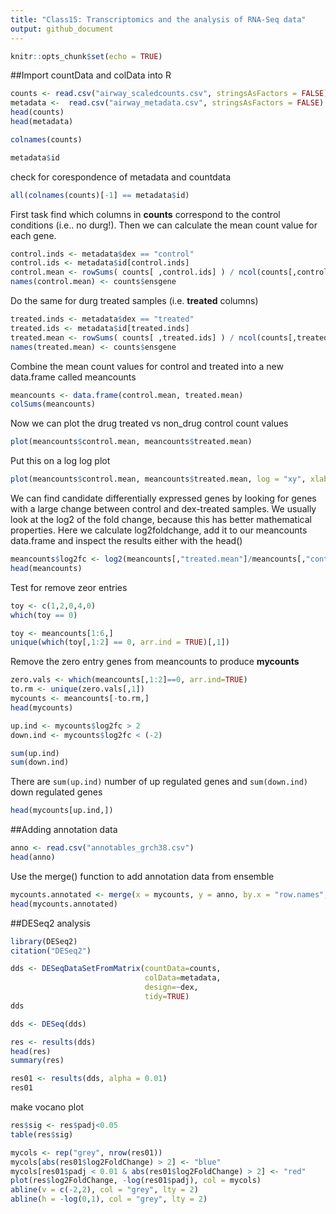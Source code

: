 ```yaml
---
title: "Class15: Transcriptomics and the analysis of RNA-Seq data"
output: github_document
---
```


```r
knitr::opts_chunk$set(echo = TRUE)
```

##Import countData and colData into R
```r
counts <- read.csv("airway_scaledcounts.csv", stringsAsFactors = FALSE)
metadata <-  read.csv("airway_metadata.csv", stringsAsFactors = FALSE)
head(counts)
head(metadata)
```

```r
colnames(counts)
```

```r
metadata$id
```

check for corespondence of metadata and countdata
```r
all(colnames(counts)[-1] == metadata$id)
```


First task find which columns in **counts** correspond to the control conditions (i.e.. no durg!). Then we can calculate the mean count value for each gene. 
```r
control.inds <- metadata$dex == "control"
control.ids <- metadata$id[control.inds]
control.mean <- rowSums( counts[ ,control.ids] ) / ncol(counts[,control.ids])
names(control.mean) <- counts$ensgene
```

Do the same for durg treated samples (i.e. **treated** columns)
```r
treated.inds <- metadata$dex == "treated"
treated.ids <- metadata$id[treated.inds]
treated.mean <- rowSums( counts[ ,treated.ids] ) / ncol(counts[,treated.ids])
names(treated.mean) <- counts$ensgene
```

Combine the mean count values for control and treated into a new data.frame called meancounts
```r
meancounts <- data.frame(control.mean, treated.mean)
colSums(meancounts)
```

Now we can plot the drug treated vs non_drug control count values
```r
plot(meancounts$control.mean, meancounts$treated.mean)
```

Put this on a log log plot 
```r
plot(meancounts$control.mean, meancounts$treated.mean, log = "xy", xlab = "log control", ylab = "log treated")
```

We can find candidate differentially expressed genes by looking for genes with a large change between control and dex-treated samples. We usually look at the log2 of the fold change, because this has better mathematical properties.
Here we calculate log2foldchange, add it to our meancounts data.frame and inspect the results either with the head()
```r
meancounts$log2fc <- log2(meancounts[,"treated.mean"]/meancounts[,"control.mean"])
head(meancounts)
```

Test for remove zeor entries
```r
toy <- c(1,2,0,4,0)
which(toy == 0)
```
```r
toy <- meancounts[1:6,]
unique(which(toy[,1:2] == 0, arr.ind = TRUE)[,1])
```

Remove the zero entry genes from meancounts to produce **mycounts**
```r
zero.vals <- which(meancounts[,1:2]==0, arr.ind=TRUE)
to.rm <- unique(zero.vals[,1])
mycounts <- meancounts[-to.rm,]
head(mycounts)
```


```r
up.ind <- mycounts$log2fc > 2
down.ind <- mycounts$log2fc < (-2)
```

```r
sum(up.ind)
sum(down.ind)
```

There are `sum(up.ind)` number of up regulated genes and `sum(down.ind)` down regulated genes
```r
head(mycounts[up.ind,])
```

##Adding annotation data
```r
anno <- read.csv("annotables_grch38.csv")
head(anno)
```

Use the merge() function to add annotation data from ensemble
```r
mycounts.annotated <- merge(x = mycounts, y = anno, by.x = "row.names", by.y = "ensgene")
head(mycounts.annotated)
```


##DESeq2 analysis


```r
library(DESeq2)
citation("DESeq2")
```

```r
dds <- DESeqDataSetFromMatrix(countData=counts, 
                              colData=metadata, 
                              design=~dex, 
                              tidy=TRUE)
dds
```

```r
dds <- DESeq(dds)
```

```r
res <- results(dds)
head(res)
summary(res)
```

```r
res01 <- results(dds, alpha = 0.01)
res01
```

make vocano plot
```r
res$sig <- res$padj<0.05
table(res$sig)
```

```r
mycols <- rep("grey", nrow(res01))
mycols[abs(res01$log2FoldChange) > 2] <- "blue"
mycols[res01$padj < 0.01 & abs(res01$log2FoldChange) > 2] <- "red"
plot(res$log2FoldChange, -log(res01$padj), col = mycols)
abline(v = c(-2,2), col = "grey", lty = 2)
abline(h = -log(0,1), col = "grey", lty = 2)
```













